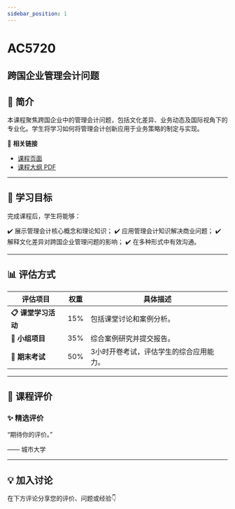```yaml
---
sidebar_position: 1
---
```


# AC5720
## 跨国企业管理会计问题

## **📘 简介**
本课程聚焦跨国企业中的管理会计问题，包括文化差异、业务动态及国际视角下的专业化。学生将学习如何将管理会计创新应用于业务策略的制定与实现。

🔗 **相关链接**
- [课程页面](https://www.cityu.edu.hk/catalogue/pg/202425/course/AC5720.htm)
- [课程大纲 PDF](https://www.cityu.edu.hk/catalogue/pg/202425/course/AC5720.pdf)

---

## **🎯 学习目标**

完成课程后，学生将能够：

✔️ 展示管理会计核心概念和理论知识；
✔️ 应用管理会计知识解决商业问题；
✔️ 解释文化差异对跨国企业管理问题的影响；
✔️ 在多种形式中有效沟通。

---

## **📊 评估方式**

| **评估项目**            | **权重** | **具体描述**                                                                                     |
|-------------------------|---------|-----------------------------------------------------------------------------------------------|
| **📋 课堂学习活动**       | 15%     | 包括课堂讨论和案例分析。                                                                        |
| **📝 小组项目**          | 35%     | 综合案例研究并提交报告。                                                                        |
| **🎤 期末考试**          | 50%     | 3小时开卷考试，评估学生的综合应用能力。                                                         |

---

## **💬 课程评价**

### ✨ **精选评价**
<div className={commentStyles.commentBox}>
    <p className={commentStyles.commentText}>
        “期待你的评价。”
    </p>
    <p className={commentStyles.commentAuthor}>—— 城市大学</p>
</div>

---

## **💡 加入讨论**

在下方评论分享您的评价、问题或经验👇
<Utterances />